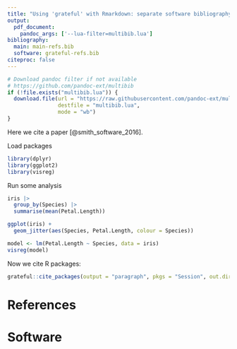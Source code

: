 ```yaml
---
title: "Using 'grateful' with Rmarkdown: separate software bibliography"
output: 
  pdf_document:
    pandoc_args: ['--lua-filter=multibib.lua']
bibliography: 
  main: main-refs.bib
  software: grateful-refs.bib
citeproc: false
---
```


```r
# Download pandoc filter if not available
# https://github.com/pandoc-ext/multibib
if (!file.exists("multibib.lua")) {
  download.file(url = "https://raw.githubusercontent.com/pandoc-ext/multibib/main/_extensions/multibib/multibib.lua", 
                destfile = "multibib.lua", 
                mode = "wb")
}
```


Here we cite a paper [@smith_software_2016].

Load packages

```r
library(dplyr)
library(ggplot2)
library(visreg)
```

Run some analysis

```r
iris |> 
  group_by(Species) |> 
  summarise(mean(Petal.Length))

ggplot(iris) +
  geom_jitter(aes(Species, Petal.Length, colour = Species))

model <- lm(Petal.Length ~ Species, data = iris)
visreg(model)
```

Now we cite R packages:

```r
grateful::cite_packages(output = "paragraph", pkgs = "Session", out.dir = ".")
```


# References

::: {#refs-main}
:::

# Software

::: {#refs-software}
:::

